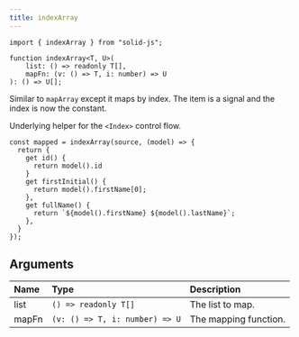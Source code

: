 ```yaml
---
title: indexArray
---
```


```tsx
import { indexArray } from "solid-js";

function indexArray<T, U>(
	list: () => readonly T[],
	mapFn: (v: () => T, i: number) => U
): () => U[];
```

Similar to `mapArray` except it maps by index. The item is a signal and the index is now the constant.

Underlying helper for the `<Index>` control flow.

```tsx
const mapped = indexArray(source, (model) => {
  return {
    get id() {
      return model().id
    }
    get firstInitial() {
      return model().firstName[0];
    },
    get fullName() {
      return `${model().firstName} ${model().lastName}`;
    },
  }
});
```

## Arguments

| Name  | Type                           | Description           |
| :---- | :----------------------------- | :-------------------- |
| list  | `() => readonly T[]`           | The list to map.      |
| mapFn | `(v: () => T, i: number) => U` | The mapping function. |
